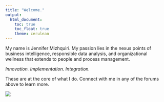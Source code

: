 ```yaml
---
title: "Welcome."
output: 
  html_document:
    toc: true
    toc_float: true
    theme: cerulean
---
```



My name is Jennifer Mizhquiri. My passion lies in the nexus points of business intelligence, responsible data analysis, and organizational wellness that extends to people and process management.



_Innovation. Implementation. Integration._ 

These are at the core of what I do. Connect with me in any of the forums above to learn more. 


![](https://upload.wikimedia.org/wikipedia/commons/f/fe/Puzzle.jpg)
